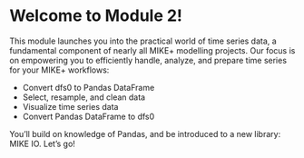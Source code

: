 # Welcome to Module 2! {.unnumbered}

This module launches you into the practical world of time series data, a fundamental component of nearly all MIKE+ modelling projects. Our focus is on empowering you to efficiently handle, analyze, and prepare time series for your MIKE+ workflows:

- Convert dfs0 to Pandas DataFrame
- Select, resample, and clean data
- Visualize time series data
- Convert Pandas DataFrame to dfs0

You'll build on knowledge of Pandas, and be introduced to a new library: MIKE IO. Let's go!